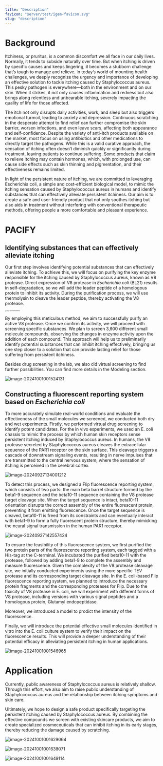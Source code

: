 ```yaml
---
title: "Description"
favicon: "server/test/igem-favicon.svg"
slug: "description"
---
```


# Background

Itchiness, or pruritus, is a common discomfort we all face in our daily lives. Normally, it tends to subside naturally over time. But when itching is driven by specific causes and keeps lingering, it becomes a stubborn challenge that’s tough to manage and relieve. In today’s world of mounting health challenges, we deeply recognize the urgency and importance of developing an effective solution to tackle itching caused by Staphylococcus aureus. This pesky pathogen is everywhere—both in the environment and on our skin. When it strikes, it not only causes inflammation and redness but also brings along relentless and unbearable itching, severely impacting the quality of life for those affected.

The itch not only disrupts daily activities, work, and sleep but also triggers emotional turmoil, leading to anxiety and depression. Continuous scratching in the desperate attempt to find relief can further compromise the skin barrier, worsen infections, and even leave scars, affecting both appearance and self-confidence. Despite the variety of anti-itch products available on the market, most focus on using antibiotics and other medications to directly target the pathogens. While this is a valid curative approach, the sensation of itching often doesn’t diminish quickly or significantly during treatment, leaving patients to continue suffering. Some products that claim to relieve itching may contain hormones, which, with prolonged use, can cause side effects such as skin thinning and pigmentation, and their effectiveness remains limited.

In light of the persistent nature of itching, we are committed to leveraging Escherichia coli, a simple and cost-efficient biological model, to mimic the itching sensation caused by Staphylococcus aureus in humans and identify substances that can effectively alleviate persistent itchiness. Our aim is to create a safe and user-friendly product that not only soothes itching but also aids in treatment without interfering with conventional therapeutic methods, offering people a more comfortable and pleasant experience.

# PACIFY

## Identifying substances that can effectively alleviate itching

Our first step involves identifying potential substances that can effectively alleviate itching. To achieve this, we will focus on purifying the key enzyme responsible for the itching caused by Staphylococcus aureus, known as V8 protease. Direct expression of V8 protease in *Escherichia coli* (BL21) results in self-degradation, so we will add the leader peptide of a homologous protein to inhibit its activity. During the purification process, we will use thermolysin to cleave the leader peptide, thereby activating the V8 protease.

<img src="assets/image-20240928134956912.png" alt="image-20240928134956912" style="zoom:24%;" />

By employing this meticulous method, we aim to successfully purify an active V8 protease. Once we confirm its activity, we will proceed with screening specific substances. We plan to screen 3,600 different small molecule compounds, observing the changes in enzyme activity upon the addition of each compound. This approach will help us to preliminarily identify potential substances that can inhibit itching effectively, bringing us one step closer to a solution that can provide lasting relief for those suffering from persistent itchiness.

Besides drug screening in the lab, we also did virtual screening to find further possibilities. You can find more details in the Modeling section.  

![image-20241001001524131](assets/image-20241001001524131.png)

## Constructing a fluorescent reporting system based on *Escherichia coli*

To more accurately simulate real-world conditions and evaluate the effectiveness of the small molecules we screened, we conducted both dry and wet experiments.
Firstly, we performed virtual drug screening to identify potent candidates.
For the in vivo experiments, we used an E. coli chassis to mimic the process by which human skin receptors sense persistent itching induced by Staphylococcus aureus. In humans, the V8 protease secreted by Staphylococcus aureus cleaves the extracellular sequence of the PAR1 receptor on the skin surface. This cleavage triggers a cascade of downstream signaling events, resulting in nerve impulses that are transmitted to the central nervous system, where the sensation of itching is perceived in the cerebral cortex.

![image-20240927134001212](assets/image-20240927134001212.png)

To detect this process, we designed a Flip fluorescence reporting system, which consists of two parts: the main beta barrel structure formed by the beta1-9 sequence and the beta10-11 sequence containing the V8 protease target cleavage site. When the target sequence is intact, beta10-11 orientation disrupts the correct assembly of the entire fluorescent protein, preventing it from emitting fluorescence. Once the target sequence is cleaved, beta10-11 is freed from its constraints and can eventually interact with beta1-9 to form a fully fluorescent protein structure, thereby mimicking the neural signal transmission in the human PAR1 receptor.

![image-20240927142557424](assets/image-20240927142557424.png)

To ensure the feasibility of this fluorescence system, we first purified the two protein parts of the fluorescence reporting system, each tagged with a His-tag at the C-terminal. We incubated the purified beta10-11 with the protease, followed by adding beta1-9 to complete the assembly and measure fluorescence. Given the complexity of the V8 protease cleavage site, we initially conducted experiments using the more specific TEV protease and its corresponding target cleavage site.
In the E. coli-based Flip fluorescence reporting system, we planned to introduce the necessary protein fragments and the corresponding proteases for Flip. Due to the toxicity of V8 protease in E. coli, we will experiment with different forms of V8 protease, including versions with various signal peptides and a homologous protein, Glutamyl endopeptidase.

Moreover, we introduced a model to prodict the intensity of the fluorescence.

Finally, we will introduce the potential effective small molecules identified in vitro into the E. coli culture system to verify their impact on the fluorescence results. This will provide a deeper understanding of their potential efficacy in alleviating persistent itching in human applications.

![image-20241001001546965](assets/image-20241001001546965.png)

# Application

Currently, public awareness of Staphylococcus aureus is relatively shallow. Through this effort, we also aim to raise public understanding of Staphylococcus aureus and the relationship between itching symptoms and skin care. 

Ultimately, we hope to design a safe product specifically targeting the persistent itching caused by Staphylococcus aureus. By combining the effective compounds we screen with existing skincare products, we aim to create specialized cosmeceuticals that can inhibit itching in its early stages, thereby reducing the damage caused by scratching.

![image-20241001001629064](assets/image-20241001001629064.png)

![image-20241001001638071](assets/image-20241001001638071.png)

![image-20241001001649114](assets/image-20241001001649114.png)
